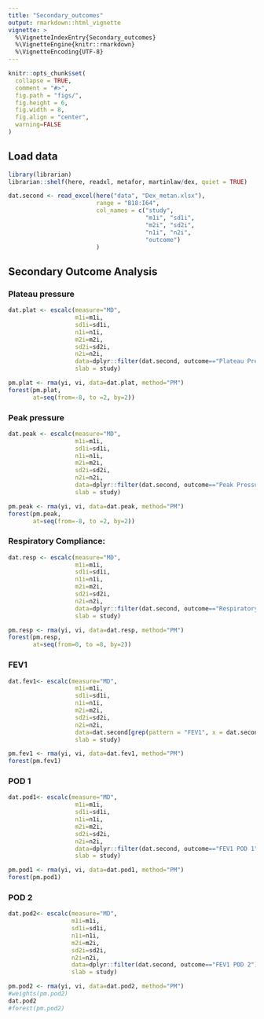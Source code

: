 ```yaml
---
title: "Secondary_outcomes"
output: rmarkdown::html_vignette
vignette: >
  %\VignetteIndexEntry{Secondary_outcomes}
  %\VignetteEngine{knitr::rmarkdown}
  %\VignetteEncoding{UTF-8}
---
```


```r
knitr::opts_chunk$set(
  collapse = TRUE,
  comment = "#>",
  fig.path = "figs/",
  fig.height = 6,
  fig.width = 8,
  fig.align = "center",
  warning=FALSE
)
```


## Load data
```r
library(librarian)
librarian::shelf(here, readxl, metafor, martinlaw/dex, quiet = TRUE)

dat.second <- read_excel(here("data", "Dex_metan.xlsx"),
                         range = "B18:I64",
                         col_names = c("study",
                                       "m1i", "sd1i",
                                       "m2i", "sd2i",
                                       "n1i", "n2i",
                                       "outcome")
                         )
```

## Secondary Outcome Analysis
### Plateau pressure
```r
dat.plat <- escalc(measure="MD",
                   m1i=m1i,
                   sd1i=sd1i,
                   n1i=n1i,
                   m2i=m2i,
                   sd2i=sd2i,
                   n2i=n2i,
                   data=dplyr::filter(dat.second, outcome=="Plateau Pressure"),
                   slab = study)

pm.plat <- rma(yi, vi, data=dat.plat, method="PM")
forest(pm.plat,
       at=seq(from=-8, to =2, by=2))
```

### Peak pressure
```r
dat.peak <- escalc(measure="MD",
                   m1i=m1i,
                   sd1i=sd1i,
                   n1i=n1i,
                   m2i=m2i,
                   sd2i=sd2i,
                   n2i=n2i,
                   data=dplyr::filter(dat.second, outcome=="Peak Pressure"),
                   slab = study)

pm.peak <- rma(yi, vi, data=dat.peak, method="PM")
forest(pm.peak,
       at=seq(from=-8, to =2, by=2))
```

### Respiratory Compliance:
```r
dat.resp <- escalc(measure="MD",
                   m1i=m1i,
                   sd1i=sd1i,
                   n1i=n1i,
                   m2i=m2i,
                   sd2i=sd2i,
                   n2i=n2i,
                   data=dplyr::filter(dat.second, outcome=="Respiratory Compliance"),
                   slab = study)

pm.resp <- rma(yi, vi, data=dat.resp, method="PM")
forest(pm.resp,
       at=seq(from=0, to =8, by=2))
```

### FEV1

```r
dat.fev1<- escalc(measure="MD",
                   m1i=m1i,
                   sd1i=sd1i,
                   n1i=n1i,
                   m2i=m2i,
                   sd2i=sd2i,
                   n2i=n2i,
                   data=dat.second[grep(pattern = "FEV1", x = dat.second$outcome), ],
                   slab = study)

pm.fev1 <- rma(yi, vi, data=dat.fev1, method="PM")
forest(pm.fev1)
```


### POD 1
```r
dat.pod1<- escalc(measure="MD",
                   m1i=m1i,
                   sd1i=sd1i,
                   n1i=n1i,
                   m2i=m2i,
                   sd2i=sd2i,
                   n2i=n2i,
                   data=dplyr::filter(dat.second, outcome=="FEV1 POD 1"),
                   slab = study)

pm.pod1 <- rma(yi, vi, data=dat.pod1, method="PM")
forest(pm.pod1)
```

### POD 2
```r
dat.pod2<- escalc(measure="MD",
                  m1i=m1i,
                  sd1i=sd1i,
                  n1i=n1i,
                  m2i=m2i,
                  sd2i=sd2i,
                  n2i=n2i,
                  data=dplyr::filter(dat.second, outcome=="FEV1 POD 2"),
                  slab = study)

pm.pod2 <- rma(yi, vi, data=dat.pod2, method="PM")
#weights(pm.pod2)
dat.pod2
#forest(pm.pod2)
```


